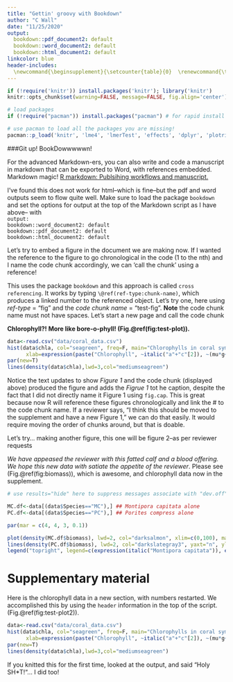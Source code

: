 ```yaml
---
title: "Gettin' groovy with Bookdown"
author: "C Wall"
date: "11/25/2020"
output:
  bookdown::pdf_document2: default
  bookdown::word_document2: default
  bookdown::html_document2: default
linkcolor: blue
header-includes: 
  \newcommand{\beginsupplement}{\setcounter{table}{0}  \renewcommand{\thetable}{S\arabic{table}} \setcounter{figure}{0} \renewcommand{\thefigure}{S\arabic{figure}}}
---
```

```r
if (!require('knitr')) install.packages('knitr'); library('knitr')
knitr::opts_chunk$set(warning=FALSE, message=FALSE, fig.align='center')

# load packages
if (!require("pacman")) install.packages("pacman") # for rapid install if not in library

# use pacman to load all the packages you are missing!
pacman::p_load('knitr', 'lme4', 'lmerTest', 'effects', 'dplyr', 'plotrix', 'car', 'bookdown')
```
###Git up! BookDowwwwwn! 
  
For the advanced Markdown-ers, you can also write and code a manuscript in markdown that can be exported to Word, with references embedded. Markdown magic! [R markdown: Publsihing workflows and manuscript.](https://danovando.github.io/publications-with-rmarkdown/presentations/pubs-with-rmarkdown)
  
I've found this does not work for html--which is fine--but the pdf and word outputs seem to flow quite well. Make sure to load the package `bookdown` and set the options for output at the top of the Markdown script as I have above-- with   
`output:`  
  `bookdown::word_document2: default`  
  `bookdown::pdf_document2: default`   
  `bookdown::html_document2: default`  
  
Let's try to embed a figure in the document we are making now. If I wanted the reference to the figure to go chronological in the code (1 to the nth) and I name the code chunk accordingly, we can 'call the chunk' using a reference!   
  
This uses the package `bookdown` and this approach is called `cross referencing`. It works by typing `\@ref(ref-type:chunk-name)`, which produces a linked number to the referenced object. Let's try one, here using *ref-type* = "fig" and the *code chunk name* = "test-fig".  **Note** the code chunk name must not have spaces. Let's start a new page and call the code chunk

\newpage
  
**Chlorophyll?! More like bore-o-phyll! (Fig.\@ref(fig:test-plot)).**
```r
data<-read.csv("data/coral_data.csv")
hist(data$chla, col="seagreen", freq=F, main="Chlorophylls in coral symbionts", ylab="density",
      xlab=expression(paste("Chlorophyll", ~italic("a"+"c"[2]), ~(mu*g~cm^-2), sep="")))
par(new=T)
lines(density(data$chla),lwd=3,col="mediumseagreen")
```
  
Notice the text updates to show *Figure 1* and the code chunk (displayed above) produced the figure and adds the *Figrue 1* tot he caption, despite the fact that I did not directly name it Figure 1 using `fig.cap`. This is great because now R will reference these figures chronologically and link the # to the code chunk name. If a reviewer says, "I think this should be moved to the supplement and have a new Figure 1," we can do that easily. It would require moving the order of chunks around, but that is doable. 
  
Let's try... making another figure, this one will be figure 2--as per reviewer requests

*We have appeased the reviewer with this fatted calf and a blood offering. We hope this new data with satiate the appetite of the reviewer*.  Please see (Fig.\@ref(fig:biomass)), which is awesome, and chlorophyll data now in the supplement.
```r
# use results="hide" here to suppress messages associate with "dev.off" and dev.print to save figure

MC.df<-data[(data$Species=="MC"),] ## Montipora capitata alone
PC.df<-data[(data$Species=="PC"),] ## Porites compress alone

par(mar = c(4, 4, 3, 0.1))

plot(density(MC.df$biomass), lwd=2, col="darksalmon", xlim=c(0,100), main="Tissue biomass in two coral species", cex.main=0.8, xlab=expression(paste("Biomass", ~(mg~cm^-2), sep="")))
lines(density(PC.df$biomass), lwd=2, col="darkslategray3", yaxt="n", ylab="", xaxt="n", xlab="")
legend("topright", legend=c(expression(italic("Montipora capitata")), expression(italic("Porites compressa"))), lwd=2, col=c("darksalmon", "darkslategray3"), bty="n")


```


\newpage
# Supplementary material {-}

\beginsupplement
Here is the chlorophyll data in a new section, with numbers restarted. We accomplished this by using the `header` information in the top of the script.  (Fig.\@ref(fig:test-plot2)).
```r
data<-read.csv("data/coral_data.csv")
hist(data$chla, col="seagreen", freq=F, main="Chlorophylls in coral symbionts", ylab="density",
      xlab=expression(paste("Chlorophyll", ~italic("a"+"c"[2]), ~(mu*g~cm^-2), sep="")))
par(new=T)
lines(density(data$chla),lwd=3,col="mediumseagreen")
```
  
  
If you knitted this for the first time, looked at the output, and  said "Holy SH*T!"... I did too! 